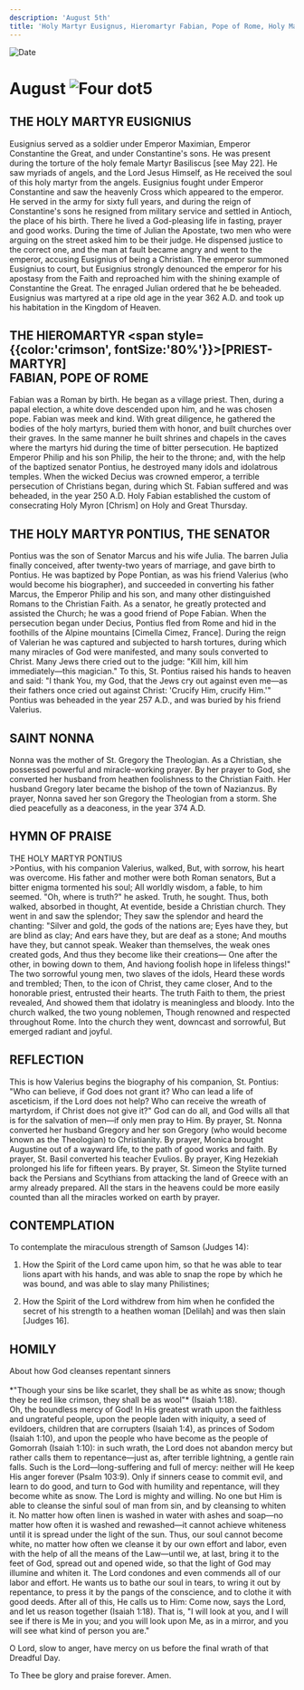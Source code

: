 ```yaml
---
description: 'August 5th'
title: 'Holy Martyr Eusignus, Hieromartyr Fabian, Pope of Rome, Holy Martyr Pontius the Senator, St. Nonna'
---
```


<RunningHead />
<Image src="/title-imprint.png" height={68} width={50} alt="Date" className="title-imprint"/>

# <div id="date">August <Image className="four-dot" src="/four-dot.png" height={15} width={15} alt="Four dot" />5</div>

## THE HOLY MARTYR EUSIGNIUS

Eusignius served as a soldier under Emperor Maximian, Emperor Constantine the Great, and under Constantine's sons. He was present during the torture of the holy female Martyr Basiliscus [see May 22]. He saw myriads of angels, and the Lord Jesus Himself, as He received the soul of this holy martyr from the angels. Eusignius fought under Emperor Constantine and saw the heavenly Cross which appeared to the emperor. He served in the army for sixty full years, and during the reign of Constantine's sons he resigned from military service and settled in Antioch, the place of his birth. There he lived a God-pleasing life in fasting, prayer and good works. During the time of Julian the Apostate, two men who were arguing on the street asked him to be their judge. He dispensed justice to the correct one, and the man at fault became angry and went to the emperor, accusing Eusignius of being a Christian. The emperor summoned Eusignius to court, but Eusignius strongly denounced the emperor for his apostasy from the Faith and reproached him with the shining example of Constantine the Great. The enraged Julian ordered that he be beheaded. Eusignius was martyred at a ripe old age in the year 362 A.D. and took up his habitation in the Kingdom of Heaven.

## THE HIEROMARTYR <span style={{color:'crimson', fontSize:'80%'}}>[PRIEST-MARTYR]</span> <br />FABIAN, POPE OF ROME

Fabian was a Roman by birth. He began as a village priest. Then, during a papal election, a white dove descended upon him, and he was chosen pope. Fabian was meek and kind. With great diligence, he gathered the bodies of the holy martyrs, buried them with honor, and built churches over their graves. In the same manner he built shrines and chapels in the caves where the martyrs hid during the time of bitter persecution. He baptized Emperor Philip and his son Philip, the heir to the throne; and, with the help of the baptized senator Pontius, he destroyed many idols and idolatrous temples. When the wicked Decius was crowned emperor, a terrible persecution of Christians began, during which St. Fabian suffered and was beheaded, in the year 250 A.D. Holy Fabian established the custom of consecrating Holy Myron [Chrism] on Holy and Great Thursday.

## THE HOLY MARTYR PONTIUS, THE SENATOR

Pontius was the son of Senator Marcus and his wife Julia. The barren Julia finally conceived, after twenty-two years of marriage, and gave birth to Pontius. He was baptized by Pope Pontian, as was his friend Valerius (who would become his biographer), and succeeded in converting his father Marcus, the Emperor Philip and his son, and many other distinguished Romans to the Christian Faith. As a senator, he greatly protected and assisted the Church; he was a good friend of Pope Fabian. When the persecution began under Decius, Pontius fled from Rome and hid in the foothills of the Alpine mountains [Cimella Cimez, France]. During the reign of Valerian he was captured and subjected to harsh tortures, during which many miracles of God were manifested, and many souls converted to Christ. Many Jews there cried out to the judge: "Kill him, kill him immediately—this magician." To this, St. Pontius raised his hands to heaven and said: "I thank You, my God, that the Jews cry out against even me—as their fathers once cried out against Christ: 'Crucify Him, crucify Him.'" Pontius was beheaded in the year 257 A.D., and was buried by his friend Valerius.

## SAINT NONNA

Nonna was the mother of St. Gregory the Theologian. As a Christian, she possessed powerful and miracle-working prayer. By her prayer to God, she converted her husband from heathen foolishness to the Christian Faith. Her husband Gregory later became the bishop of the town of Nazianzus. By prayer, Nonna saved her son Gregory the Theologian from a storm. She died peacefully as a deaconess, in the year 374 A.D.


## HYMN OF PRAISE
<div style={{textAlign:'center', color:'crimson', fontWeight:'bold'}}>
THE HOLY MARTYR PONTIUS
</div>
>Pontius, with his companion Valerius, walked,  
But, with sorrow, his heart was overcome.  
His father and mother were both Roman senators,  
But a bitter enigma tormented his soul;  
All worldly wisdom, a fable, to him seemed.  
"Oh, where is truth?" he asked. Truth, he sought.  
Thus, both walked, absorbed in thought,  
At eventide, beside a Christian church.  
They went in and saw the splendor;  
They saw the splendor and heard the chanting:  
"Silver and gold, the gods of the nations are;  
Eyes have they, but are blind as clay;  
And ears have they, but are deaf as a stone;  
And mouths have they, but cannot speak.  
Weaker than themselves, the weak ones created gods,  
And thus they become like their creations—  
One after the other, in bowing down to them,  
And haviong foolish hope in lifeless things!"  
The two sorrowful young men, two slaves of the idols,  
Heard these words and trembled;  
Then, to the icon of Christ, they came closer,  
And to the honorable priest, entrusted their hearts.  
The truth Faith to them, the priest revealed,  
And showed them that idolatry is meaningless and bloody.  
Into the church walked, the two young noblemen,  
Though renowned and respected throughout Rome.  
Into the church they went, downcast and sorrowful,  
But emerged radiant and joyful.  


## REFLECTION

This is how Valerius begins the biography of his companion, St. Pontius: "Who can believe, if God does not grant it? Who can lead a life of asceticism, if the Lord does not help? Who can receive the wreath of martyrdom, if Christ does not give it?" God can do all, and God wills all that is for the salvation of men—if only men pray to Him. By prayer, St. Nonna converted her husband Gregory and her son Gregory (who would become known as the Theologian) to Christianity. By prayer, Monica brought Augustine out of a wayward life, to the path of good works and faith. By prayer, St. Basil converted his teacher Evulios. By prayer, King Hezekiah prolonged his life for fifteen years. By prayer, St. Simeon the Stylite turned back the Persians and Scythians from attacking the land of Greece with an army already prepared. All the stars in the heavens could be more easily counted than all the miracles worked on earth by prayer.


## CONTEMPLATION

To contemplate the miraculous strength of Samson (Judges 14):

1. How the Spirit of the Lord came upon him, so that he was able to tear lions apart with his hands, and was able to snap the rope by which he was bound, and was able to slay many Philistines;

2. How the Spirit of the Lord withdrew from him when he confided the secret of his strength to a heathen woman [Delilah] and was then slain [Judges 16].


## HOMILY
<div style={{textAlign:'center', color:'crimson', fontWeight:'bold'}}>
About how God cleanses repentant sinners
</div>
<br />
<div style={{textAlign:'right'}}>
*"Though your sins be like scarlet, they shall be as white as snow; though they be red like crimson, they shall be as wool"* (Isaiah 1:18).
</div>
Oh, the boundless mercy of God! In His greatest wrath upon the faithless and ungrateful people, upon the people laden with iniquity, a seed of evildoers, children that are corrupters (Isaiah 1:4), as princes of Sodom (Isaiah 1:10), and upon the people who have become as the people of Gomorrah (Isaiah 1:10): in such wrath, the Lord does not abandon mercy but rather calls them to repentance—just as, after terrible lightning, a gentle rain falls. Such is the Lord—long-suffering and full of mercy: neither will He keep His anger forever (Psalm 103:9). Only if sinners cease to commit evil, and learn to do good, and turn to God with humility and repentance, will they become white as snow. The Lord is mighty and willing. No one but Him is able to cleanse the sinful soul of man from sin, and by cleansing to whiten it. No matter how often linen is washed in water with ashes and soap—no matter how often it is washed and rewashed—it cannot achieve whiteness until it is spread under the light of the sun. Thus, our soul cannot become white, no matter how often we cleanse it by our own effort and labor, even with the help of all the means of the Law—until we, at last, bring it to the feet of God, spread out and opened wide, so that the light of God may illumine and whiten it. The Lord condones and even commends all of our labor and effort. He wants us to bathe our soul in tears, to wring it out by repentance, to press it by the pangs of the conscience, and to clothe it with good deeds. After all of this, He calls us to Him: Come now, says the Lord, and let us reason together (Isaiah 1:18). That is, "I will look at you, and I will see if there is Me in you; and you will look upon Me, as in a mirror, and you will see what kind of person you are."

O Lord, slow to anger, have mercy on us before the final wrath of that Dreadful Day.

To Thee be glory and praise forever. Amen.